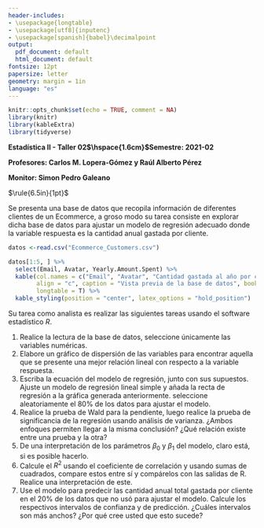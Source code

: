 ```yaml
---
header-includes:
- \usepackage{longtable}
- \usepackage[utf8]{inputenc}
- \usepackage[spanish]{babel}\decimalpoint
output:
  pdf_document: default
  html_document: default
fontsize: 12pt
papersize: letter
geometry: margin = 1in
language: "es"
---
```


```r
knitr::opts_chunk$set(echo = TRUE, comment = NA)
library(knitr)
library(kableExtra)
library(tidyverse)
```

**Estadística II - Taller 02$\hspace{1.6cm}$Semestre: 2021-02**

**Profesores: Carlos M. Lopera-Gómez y Raúl Alberto Pérez**

**Monitor: Simon Pedro Galeano**

$\rule{6.5in}{1pt}$

Se presenta una base de datos que recopila información de diferentes 
clientes de un Ecommerce, a groso modo su tarea consiste en explorar
dicha base de datos para ajustar un modelo de regresión adecuado donde
la variable respuesta es la cantidad anual gastada por cliente.

```r
datos <-read.csv("Ecommerce_Customers.csv")

datos[1:5, ] %>% 
  select(Email, Avatar, Yearly.Amount.Spent) %>%
  kable(col.names = c("Email", "Avatar", "Cantidad gastada al año por cliente"),
        align = "c", caption = "Vista previa de la base de datos", booktab = T,
        longtable = T) %>%
  kable_styling(position = "center", latex_options = "hold_position")
```

Su tarea como analista es realizar las siguientes tareas usando el software
estadístico $R$.

1. Realice la lectura de la base de datos, seleccione únicamente las variables numéricas.
2. Elabore un gráfico de dispersión de las variables para encontrar aquella que
se presente una mejor relación lineal con respecto a la variable respuesta.
3. Escriba la ecuación del modelo de regresión, junto con sus supuestos. Ajuste un modelo de regresión lineal simple y añada la recta de regresión a 
la gráfica generada anteriormente. \textbf{Nota:} seleccione aleatoriamente el 80%
de los datos para ajustar el modelo.
4. Realice la prueba de Wald para la pendiente, luego realice la prueba de significancia
de la regresión usando análisis de varianza. ¿Ambos enfoques permiten llegar a la misma
conclusión? ¿Qué relación existe entre una prueba y la otra?
5. De una interpretación de los parámetros $\beta_0$ y $\beta_1$ del modelo, claro está,
si es posible hacerlo.
6. Calcule el $R^2$ usando el coeficiente de correlación y usando sumas de cuadrados,
compare estos entre sí y compárelos con las salidas de R. Realice una interpretación de este.
7. Use el modelo para predecir las cantidad anual total gastada por cliente en
el 20% de los datos que no usó para ajustar el modelo.
Calcule los respectivos intervalos de confianza y de predicción. ¿Cuáles intervalos son más
anchos? ¿Por qué cree usted que esto sucede?